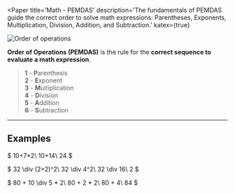 

<Paper
  title='Math - PEMDAS'
  description='The fundamentals of PEMDAS guide the correct order to solve math expressions: Parentheses, Exponents, Multiplication, Division, Addition, and Subtraction.'
  katex={true}
>

<Image src={Image1} alt="Order of operations" />

**Order of Operations (PEMDAS)** is the rule for the **correct sequence to evaluate a math expression**.
> **1** - **P**arenthesis\
> **2** - **E**xponent\
> **3** - **M**ultiplication\
> **4** - **D**ivision\
> **5** - **A**ddition\
> **6** - **S**ubtraction

---

## Examples

$
10+7*2\\
10+14\\
24
$


$
32 \div (2+2)^2\\
32 \div 4^2\\
32 \div 16\\
2
$


$
80 + 10 \div 5 * 2\\
80 + 2 * 2\\
80 + 4\\
84
$
</Paper>
